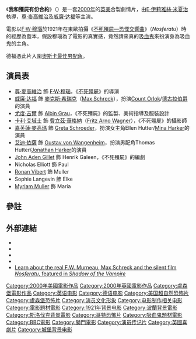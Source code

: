 {{Link style|time=2015-12-11T10:12:25+00:00}}
{{noteTA
|T=zh-tw:我和吸血鬼有份合約; zh-hk:我和殭屍有份合約; zh-cn:吸血鬼魅影;
|G1=Show
|1=zh-tw:我和吸血鬼有份合約; zh-hk:我和殭屍有份合約; zh-cn:吸血鬼魅影;}}
{{Infobox Film
| name = 我和殭屍有份合約
| original_name = ''Shadow of the Vampire''
| tw_name = 我和吸血鬼有份合約
| hk_name = 我和殭屍有份合約
| cn_name = 吸血鬼魅影
| image = ShadowoftheVampireposter.jpg
| caption = 宣傳海報
| director = [[E·伊莉雅絲·米夏治|E·伊莉雅絲·米夏治]]（[[:en:E._Elias_Merhige|E. Elias Merhige]]）
| producer = [[尼古拉斯·基治|尼古拉斯·基治]]<br>Jeff Levine<br>[[Richard_L._Johns|Richard L. Johns]]<br>Jimmy de Brabant
| writer = [[Steven_A._Katz|Steven A. Katz]]
| starring = [[尊·麥高維治|尊·麥高維治]]<br>[[威廉·达福|威廉·达福]]<br>[[尤度·吉爾|尤度·吉爾]]（[[:en:Udo_Kier|Udo Kier]]）<br>[[卡利·艾域士|卡利·艾域士]]<br>[[嘉芙蓮·麥高瑪|嘉芙蓮·麥高瑪]]（[[:en:Catherine_McCormack|Catherine McCormack]]）<br>[[艾迪·依薩|艾迪·依薩]]（[[:en:Eddie_Izzard|Eddie Izzard]]）<br>[[Aden_Gillett|John Aden Gillet]]
| music = [[Dan_Jones_(composer)|Dan Jones]]
| cinematography = Lou Bogue
| editing = [[Chris_Wyatt|Chris Wyatt]]
| studio = [[BBC電影|BBC電影]]（BBC Films）<br>[[瘋人娛樂|瘋人電影]]（[[:en:Madman_Entertainment|Madman Films]]）
| distributor = [[獅門娛樂|獅門電影]]（[[:en:Lions_Gate_Entertainment|Lions Gate Films]]）
| released = {{film date|2000|12|29}}
| runtime = 92分鐘
| country = [[英國電影|英國]]<br>[[美國電影|美國]]<br>[[盧森堡電影|盧森堡]]
| language = [[英語|英語]]<br>[[德語|德語]]<br>[[盧森堡語|盧森堡語]]
| budget = $8百萬
| gross = $11,155,214
}}
《'''我和殭屍有份合約'''》（{{lang-en|''Shadow of the Vampire''}}）是一套[[2000年電影|2000年]]的[[英國電影|英]][[美國電影|美]]合製劇情片，由[[E·伊莉雅絲·米夏治|E·伊莉雅絲·米夏治]]執導，[[尊·麥高維治|尊·麥高維治]]及[[威廉·达福|威廉·达福]]等主演。

電影以[[F·W·穆瑙|F·W·穆瑙]]於1921年在東歐拍攝《[[不死殭屍—恐慄交響曲|不死殭屍—恐慄交響曲]]》（''Nosferatu''）時的經歷為藍本，假設穆瑙為了電影的真實感，竟然請來真的[[吸血鬼|吸血鬼]]來扮演身為吸血鬼的主角。

德福憑此片入圍[[奧斯卡金像獎|奧斯卡]][[奧斯卡最佳男配角獎|最佳男配角]]。

==演員表==
* [[尊·麥高維治|尊·麥高維治]] 飾 [[F·W·穆瑙|F·W·穆瑙]]，《[[不死殭屍—恐慄交響曲|不死殭屍]]》的導演
* [[威廉·达福|威廉·达福]] 飾 [[麥克斯·希瑞克|麥克斯·希瑞克]]（[[:en:Max_Schreck|Max Schreck]]），扮演[[:en:Count_Orlok|Count Orlok]]/[[德拉库拉|德古拉伯爵]]的演員
* [[尤度·吉爾|尤度·吉爾]] 飾 [[Albin_Grau|Albin Grau]]，《不死殭屍》的監製、美術指導及服裝設計
* [[卡利·艾域士|卡利·艾域士]] 飾 [[費立茲·華格納|費立茲·華格納]]（[[:en:Fritz_Arno_Wagner|Fritz Arno Wagner]]），《不死殭屍》的攝影師
* [[嘉芙蓮·麥高瑪|嘉芙蓮·麥高瑪]] 飾 [[Greta_Schröder|Greta Schroeder]]，扮演女主角Ellen Hutter/[[:en:Mina_Harker|Mina Harker]]的演員
* [[艾迪·依薩|艾迪·依薩]] 飾 [[Gustav_von_Wangenheim|Gustav von Wangenheim]]，扮演男配角Thomas Hutter/[[:en:Jonathan_Harker|Jonathan Harker]]的演員
* [[Aden_Gillett|John Aden Gillet]] 飾 Henrik Galeen，《不死殭屍》的編劇
* Nicholas Elliott 飾 Paul
* [[Ronan_Vibert|Ronan Vibert]] 飾 Muller
* Sophie Langevin 飾 Elke
* [[Myriam_Muller|Myriam Muller]] 飾 Maria

==參註==
{{reflist}}

==外部連結==
* {{imdb title|0189998}}
* {{Amg movie|201815}}
* {{mojo title|shadowofthevampire}}
* {{rotten-tomatoes|shadow_of_the_vampire}}
* [http://www.awesomestories.com/flicks/shadow-vampire/max-schreck Learn about the real F.W. Murneau, Max Schreck and the silent film ''Nosferatu'', featured in ''Shadow of the Vampire''] {{Wayback|url=http://www.awesomestories.com/flicks/shadow-vampire/max-schreck |date=20131027220133 }}

<!---{{Dracula}}--->

{{Authority control}}
{{DEFAULTSORT:Shadow Of The Vampire}}
[[Category:2000年美國電影作品|Category:2000年美國電影作品]]
[[Category:2000年英國電影作品|Category:2000年英國電影作品]]
[[Category:盧森堡電影作品|Category:盧森堡電影作品]]
[[Category:英语电影|Category:英语电影]]
[[Category:德语电影|Category:德语电影]]
[[Category:美国超自然恐怖片|Category:美国超自然恐怖片]]
[[Category:盧森堡恐怖片|Category:盧森堡恐怖片]]
[[Category:演员文化形象|Category:演员文化形象]]
[[Category:电影制作相关电影|Category:电影制作相关电影]]
[[Category:電影題材電影|Category:電影題材電影]]
[[Category:1921年背景电影|Category:1921年背景电影]]
[[Category:波蘭背景電影|Category:波蘭背景電影]]
[[Category:斯洛伐克背景電影|Category:斯洛伐克背景電影]]
[[Category:哥特恐怖片|Category:哥特恐怖片]]
[[Category:吸血鬼題材電影|Category:吸血鬼題材電影]]
[[Category:BBC電影|Category:BBC電影]]
[[Category:獅門電影|Category:獅門電影]]
[[Category:演员传记片|Category:演员传记片]]
[[Category:英國喜劇片|Category:英國喜劇片]]
[[Category:城堡背景电影|Category:城堡背景电影]]
